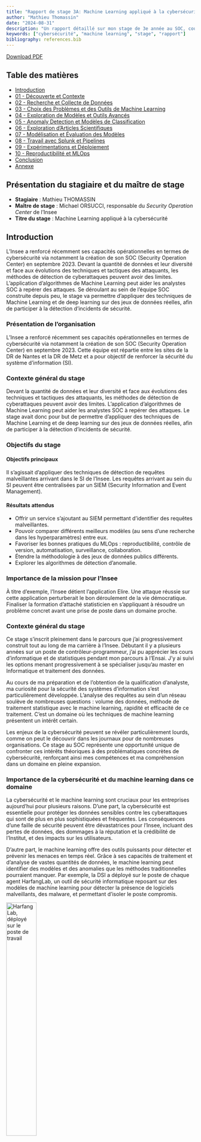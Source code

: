 ```yaml
---
title: "Rapport de stage 3A: Machine Learning appliqué à la cybersécurité"
author: "Mathieu Thomassin"
date: "2024-08-31"
description: "Un rapport détaillé sur mon stage de 3e année au SOC, couvrant divers aspects de la cybersécurité et du machine learning."
keywords: ["cybersécurité", "machine learning", "stage", "rapport"]
bibliography: references.bib
---
```



[Download PDF](index.pdf)

## Table des matières

- [Introduction](#introduction)
- [01 - Découverte et Contexte](#découverte-et-contexte)
- [02 - Recherche et Collecte de Données](#recherche-et-collecte-de-données)
- [03 - Choix des Problèmes et des Outils de Machine Learning](#choix-des-problèmes-et-des-outils-de-machine-learning)
- [04 - Exploration de Modèles et Outils Avancés](#exploration-de-modèles-et-outils-avancés)
- [05 - Anomaly Detection et Modèles de Classification](#anomaly-detection-et-modèles-de-classification)
- [06 - Exploration d'Articles Scientifiques](#exploration-darticles-scientifiques)
- [07 - Modélisation et Évaluation des Modèles](#modélisation-et-évaluation-des-modèles)
- [08 - Travail avec Splunk et Pipelines](#travail-avec-splunk-et-pipelines)
- [09 - Expérimentations et Déploiement](#expérimentations-et-déploiement)
- [10 - Reproductibilité et MLOps](#reproductibilité-et-mlops)
- [Conclusion](#conclusion)
- [Annexe](#annexe)

## Présentation du stagiaire et du maître de stage
- **Stagiaire** : Mathieu THOMASSIN
- **Maître de stage** : Michael ORSUCCI, responsable du *Security Operation Center* de l'Insee
- **Titre du stage** : Machine Learning appliqué à la cybersécurité

## Introduction

L’Insee a renforcé récemment ses capacités opérationnelles en termes de cybersécurité via notamment la création de son SOC (Security Operation Center) en septembre 2023. Devant la quantité de données et leur diversité et face aux évolutions des techniques et tactiques des attaquants, les méthodes de détection de cyberattaques peuvent avoir des limites. L’application d’algorithmes de Machine Learning peut aider les analystes SOC à repérer des attaques. Se déroulant au sein de l’équipe SOC construite depuis peu, le stage va permettre d’appliquer des techniques de Machine Learning et de deep learning sur des jeux de données réelles, afin de participer à la détection d’incidents de sécurité.

### Présentation de l'organisation
L'Insee a renforcé récemment ses capacités opérationnelles en termes de cybersécurité via notamment la création de son SOC (Security Operation Center) en septembre 2023. Cette équipe est répartie entre les sites de la DR de Nantes et la DR de Metz et a pour objectif de renforcer la sécurité du système d'information (SI).

### Contexte général du stage
Devant la quantité de données et leur diversité et face aux évolutions des techniques et tactiques des attaquants, les méthodes de détection de cyberattaques peuvent avoir des limites. L'application d'algorithmes de Machine Learning peut aider les analystes SOC à repérer des attaques. Le stage avait donc pour but de permettre d'appliquer des techniques de Machine Learning et de deep learning sur des jeux de données réelles, afin de participer à la détection d'incidents de sécurité.

### Objectifs du stage
#### Objectifs principaux
Il s'agissait d'appliquer des techniques de détection de requêtes malveillantes arrivant dans le SI de l'Insee. Les requêtes arrivant au sein du SI peuvent être centralisées par un SIEM (Security Information and Event Management).

#### Résultats attendus
- Offrir un service s'ajoutant au SIEM permettant d'identifier des requêtes malveillantes.
- Pouvoir comparer différents meilleurs modèles (au sens d'une recherche dans les hyperparamètres) entre eux.
- Favoriser les bonnes pratiques du MLOps : reproductibilité, contrôle de version, automatisation, surveillance, collaboration.
- Étendre la méthodologie à des jeux de données publics différents.
- Explorer les algorithmes de détection d'anomalie.

### Importance de la mission pour l'Insee
À titre d'exemple, l'Insee détient l'application Elire. Une attaque réussie sur cette application perturberait le bon déroulement de la vie démocratique.
Finaliser la formation d'attaché statisticien en s'appliquant à résoudre un problème concret avant une prise de poste dans un domaine proche.

### Contexte général du stage

<!-- - Pourquoi ce stage est-il pertinent dans votre parcours académique et professionnel ? -->

Ce stage s'inscrit pleinement dans le parcours que j'ai progressivement construit tout au long de ma carrière à l'Insee. Débutant il y a plusieurs années sur un poste de contrôleur-programmeur, j'ai pu apprécier les cours d'informatique et de statistiques pendant mon parcours à l'Ensai. J'y ai suivi les options menant progressivement à se spécialiser jusqu'au master en Informatique et traitement des données. 

Au cours de ma préparation et de l'obtention de la qualification d'analyste, ma curiosité pour la sécurité des systèmes d'information s'est particulièrement développée. L'analyse des requêtes au sein d'un réseau soulève de nombreuses questions : volume des données, méthode de traitement statistique avec le machine learning, rapidité et efficacité de ce traitement. C'est un domaine où les techniques de machine learning présentent un intérêt certain.

Les enjeux de la cybersécurité peuvent se révéler particulièrement lourds, comme on peut le découvrir dans les journaux pour de nombreuses organisations. Ce stage au SOC représente une opportunité unique de confronter ces intérêts théoriques à des problématiques concrètes de cybersécurité, renforçant ainsi mes compétences et ma compréhension dans un domaine en pleine expansion.


### Importance de la cybersécurité et du machine learning dans ce domaine

<!-- - Pourquoi la cybersécurité et le machine learning sont-ils cruciaux pour les entreprises aujourd'hui ? -->
La cybersécurité et le machine learning sont cruciaux pour les entreprises aujourd'hui pour plusieurs raisons. D'une part, la cybersécurité est essentielle pour protéger les données sensibles contre les cyberattaques qui sont de plus en plus sophistiquées et fréquentes. Les conséquences d'une faille de sécurité peuvent être dévastatrices pour l'Insee, incluant des pertes de données, des dommages à la réputation et la crédibilité de l'Institut, et des impacts sur les utilisateurs.



D'autre part, le machine learning offre des outils puissants pour détecter et prévenir les menaces en temps réel. Grâce à ses capacités de traitement et d'analyse de vastes quantités de données, le machine learning peut identifier des modèles et des anomalies que les méthodes traditionnelles pourraient manquer. Par exemple, la DSI a déployé sur le poste de chaque agent HarfangLab, un outil de sécurité informatique reposant sur des modèles de machine learning pour détecter la présence de logiciels malveillants, des malware, et permettant d'isoler le poste compromis.

[![HarfangLab, déployé sur le poste de travail](figures/HarfangLab.png "HarfangLab"){width=40%}](https://harfanglab.io/)

Le machine learning permettrait également de réduire le travail des analystes du SOC en classifiant automatiquement les requêtes comme bégnines ou malveillante.


### Objectifs du stage

<!-- - Pourquoi avez-vous défini ces objectifs spécifiques ? -->

En débutant ce stage, j'avais pour but de pouvoir réaliser des objectifs à la fois académiques, en lien avec mes intérêts développés lors de la scolarité, ainsi que des objectifs professionnels, me permettant de m'insérer au mieux dans la structure de l'Insee pour débuter ma carrière d'attaché.


1. **Alignement avec mes objectifs de carrière** : Ce stage présentait une opportunité unique de développer des compétences à la fois en statistique et en informatique. De plus, au lieu de se dérouler dans un service de développement, il a eu lieu dans un service de production, ce qui m'a permis de découvrir une autre perspective de l'informatique par rapport à l'informatique de type "data science" pratiquée à l'Ensai. En renforçant mes compétences en machine learning et en informatique, j'ai donc pu acquérir de l'expérience pour de futurs rôles au sein de l'Insee.

2. **Développement de compétences spécifiques** : Pour réaliser la tâche principale de ce stage, j'avais besoin de maîtriser des techniques de machine learning et de deep learning appliquées à la cybersécurité, ainsi que de les inscrire dans une approche de type DevOps ou MLOps. Il m'a donc fallu utiliser des outils comme Scikit-learn, MLflow, des techniques de deep learning, et utiliser le cluster Kubernetes pour entraîner et déployer un modèle avec une API.

3. **Application pratique des connaissances théoriques** : Si j'ai appris à faire du machine learning à l'école et y ai découvert des notions de DevOps, ce n'est qu'en arrivant en stage que j'ai pu découvrir l'étendue des problèmes pratiques que cela peut poser. Isolés, dans des environnements de travail bien conçus, voire seulement à travers une présentation théorique, les cours m'ont permis d'acquérir des connaissances. Cependant, c'est seulement en travaillant sur des projets réels que j'ai pu répondre de façon pratique en piochant dans la boîte à outils de mes cours.

4. **Contribution à l'organisation d'accueil** : Débutant dans le domaine de la cybersécurité, je n'avais pas pour objectif d'apporter une solution exploitable en production. En revanche, il était essentiel pour moi de démontrer ma capacité future à prendre une position d'ingénieur capable d'envisager un problème nouveau et d'y apporter une solution pratique exploitable par une équipe. La création d'un socle d'entraînement pour un modèle de détection de requêtes malveillantes, destiné à être utilisé par des utilisateurs, sert cet objectif.

5. **Exploration des défis et opportunités** : Face à un nouveau problème pour moi, j'ai voulu prendre le temps d'explorer certaines spécificités liées à la cybersécurité et les pratiques MLOps. J'ai donc recherché, à travers le web, dans des livres et des articles, les méthodes classiques en machine learning pour améliorer la sécurité des systèmes d'information ainsi que les façons possibles de les mettre en œuvre de manière robuste et reproductible.

Ces objectifs m'ont permis de m'assurer que ce stage serait bénéfique pour mon parcours comme pour l'Insee. Cependant, s'ils apparaissent rétrospectivement relativement clairs, ils ont pourtant été construits au fur et à mesure de mon avancée comme nous allons maintenant l'explorer.

## 1. Découverte et Contexte

### Premiers pas dans le stage : Enthousiasme et incertitude

<!-- - Pourquoi avez-vous ressenti ces sentiments au début ? -->
- **Sentiments initiaux** : 
Avant de commencer le stage, j'avais pu discuter avec le RSSI (Responsable Sécurité du Système d'Information) et le DSI (Directeur du Système d'Information) de l'Insee au cours d'une formation interne avant l'oral de la qualification d'analyste. J'étais plutôt impressionné par les enjeux, le SI de l'Insee étant régulièrement la cible d'attaques dont j'entendais parler. Cependant, si je savais que je n'étais pas formé comme un "véritable" informaticien [-@noauthor_mi-2020-2_nodate], n'ayant reçu qu'une "sensibilisation à l'informatique de production ou à la sécurité" [-@noauthor_mi-2020-2_nodate-1] p55, j'avais plutôt confiance dans mes récentes capacités à traiter des données et dans mon envie de découvrir le domaine.

- **Raisons de ces sentiments** : Lors de la scolarité, j'avais pris l'habitude d'explorer les rayonnages de la bibliothèque de l'Ensai, et j'y avais repéré un livre [-@chio_machine_nodate] sur le machine learning et la sécurité. Me remémorant ce dont m'avait parlé mon ancien maître de stage sur le plan de reprise d'activité de l'application critique Elire, et en sachant qu'un système informatique génère une quantité de données sur lesquelles il est possible de travailler pour mieux en comprendre les rouages, la perspective de travailler sur la sécurité du SI de l'Insee m'intéressait beaucoup. Cependant, je n'avais pas encore d'idée sur l'application concrète d'un tel projet, ce qui me plongeait dans une certaine incertitude.

- **Objectifs personnels initiaux** : C'est pourquoi, j'avais tout d'abord comme objectif de mieux comprendre ce qu'il était possible de faire en sécurité informatique au sein de l'Insee. N'y avait-il pas déjà des outils externes très performants ? Qu'était-il possible d'apporter en tant qu'attaché statisticien débutant ?

### Introduction à la cybersécurité : Définition et importance

<!-- - Pourquoi est-il important de comprendre les bases de la cybersécurité dès le début ? -->
- **Définition de la cybersécurité** : La cybersécurité consiste à protéger les systèmes, les réseaux et les programmes contre les attaques numériques. [-@noauthor_quest-ce_nodate] Elle vise à garantir la confidentialité, l'intégrité et la disponibilité des informations. Assurer la sécurité du système d'information (SSI) consiste à gérer les risques de sécurité selon une démarche en trois étapes: lister, évaluer et traiter les risques. [-@noauthor_dechiffrer_nodate] La notion de SOC, *Security Operation Center*, devient alors essentiel pour mettre en oeuvre une politique de cybersécurité. UN SOC, doit "monitorer l'ensemble des composants d'un système d'information et être capable de détecter et de sélectionner parmi des milliards d'octets des éléments caractéritiques d'une cyberattaque" [-@noauthor_cybersecurite_2024].
- **Importance de la cybersécurité** : Une attaque informatique a aujourd'hui d'autant plus de valeur que l'activité des organisations est pratiquement toujours menée à l'aide d'outils informatiques. Sans défendre correctement cet outil, la continuité de l'activité est menacée d'interruption plus ou moins forte. La cybersécurité cherche également à protéger les données sensibles et personnelles, notamment au travers de l'obligation légale issue du Règlement Général sur la Protection des Données (RGPD). La confiance que le grand public accorde à l'Insee serait amoindrie en cas d'attaque réussie. C'est pourquoi la cybersécurité doit faire l'objet d'un soin permanent par l'Insee.

- **Liens avec le machine learning** : La cybersécurité est très naturellement un domaine d'application du machine learning. En effet, on peut y obtenir des jeux de données robustes qui permettront "d'annuler certains des progrès les plus complexes dans la compétence des attaquants". Le machine learning peut ainsi améliorer ou remplacer les "solutions basées sur des règles dans des problèmes comme la détection d'intrusion, la classification des logiciels malveillants ou l'analyse réseau" ([-@chio_machine_nodate p.5-6] ).

### Présentation de l'équipe SOC et du système d'information (SI)

<!-- - Pourquoi la compréhension de l'équipe et du SI est-elle cruciale pour votre stage ? -->
#### Structure de l'équipe SOC

L'équipe SOC de l'Insee a été créée en 2023 et est constituée de 6 membres répartis sur deux sites : Nantes et Metz. Son objectif principal est d'établir et de mettre en œuvre la politique de sécurité du système d'information (SI) de l'Insee. L'équipe est dirigée par un responsable unique qui pilote les travaux de manière transversale entre les deux sites. Les membres de l'équipe incluent des analystes de sécurité, des ingénieurs en cybersécurité, et des experts en gestion des incidents.

#### Fonctionnement du SOC

L'équipe SOC a pour mission de surveiller en permanence le SI de l'Insee afin de détecter, qualifier et remédier aux incidents de sécurité. Les principales activités du SOC incluent [-@noauthor_57snssi03020ac_nodate]:

- **Veille et qualification des vulnérabilités** : Identifier quotidiennement les vulnérabilités affectant le SI de l'Insee et évaluer leur impact potentiel.

- **Conception de solutions de sécurité** : Développer et mettre en place des solutions technologiques pour renforcer la sécurité du SI, notamment par la mise en place de solutions techniques innovantes pour garantir la sécurité du SI.

- **Détection et gestion des incidents** : Utiliser des outils avancés comme le SIEM (Security Information and Event Management) ou des EDR (Endpoint Detection and Response) pour détecter les activités suspectes et les incidents de sécurité, puis élaborer et mettre en œuvre des plans de remédiation en collaboration avec les équipes concernées.

- **Maintien en condition de sécurité** : Assurer la sécurité continue des différents systèmes d'information en surveillant les infrastructures et en veillant à l'application des correctifs nécessaires.

- **Support et expertise** : Apporter une expertise en sécurité aux différentes unités de l'Insee, conseiller sur les meilleures pratiques et aider à la décision en matière de sécurité informatique.


L'équipe SOC joue un rôle crucial dans la préservation de l'intégrité, de la confidentialité et de la disponibilité des données et des systèmes de l'Insee. Leur travail permet de protéger les actifs numériques de l'organisation contre une variété de menaces cybernétiques.

- **Présentation du SI** : Le système d'information de l'Insee est documenté sur un wiki interne [-@noauthor_reseau_2024]. On peut notamment y trouver des schémas sur l'architecture du SI de production, mais pas sur celle du SI d'administration. L'architecture du SIA est très fortement guidée par les recommandations de l'anssi. [-@noauthor_recommandations_nodate] Pour l'essentiel, on peut retenir une organisation en 3 couches.

![Schéma simplifié du Système d'Information de l'Insee](figures/schema_SI_simplifie.png "SI de l'Insee")

Le plus important pour le stage étant que le SI a un unique point d'entrée/sortie en zone 0: un firewall F5 qui permet de sécuriser et gérer le trafic réseau. C'est une solution sophistiquée (prix de vente global supérieur à 60 000 €) qui va protéger les applications et le réseau contre un large éventail de menaces tout en optimisant les performances et la disponibilité des services.

### Compréhension du SIEM et des logs

<!-- - Pourquoi le SIEM et les logs sont-ils essentiels dans le contexte de la cybersécurité ? -->
- **Rôle du SIEM** : Un SIEM (Security Information and Event Management) est essentiel dans la conduite d'une politique de sécurité informatique. C'est un outil qui rassemble des données provenant de différentes machines du système d'information, les centralise et effectue des analyses sur elles. Chaque appareil du réseau génère des logs que l'on peut regrouper en deux types :

- **Logs centrés sur l'hôte** : Capturent les événements survenus à l'intérieur de la machine hôte, tels qu'un utilisateur accédant à un fichier ou l'exécution d'un processus.

- **Logs centrés sur le réseau** : Génèrent des logs lorsque les machines communiquent entre elles ou avec l'extérieur, comme le trafic web sur le site www.insee.fr, un fichier récupéré via le protocole FTP, ou encore un utilisateur se connectant au moyen d'un VPN.

L'importance du SIEM provient du fait que le flux des logs est très important, de l'ordre de plusieurs dizaines de Go par jour pour le SI de l'Insee. En cas d'incident, examiner les logs machine par machine est une tâche pratiquement impossible sans SIEM. Il est possible de paramétrer certaines règles qui vont permettre de créer des alarmes. Un SIEM permet de faire des recherches dans les logs, de corréler les événements et de répondre rapidement aux incidents grâce à un système de détection et d'alerte en temps réel. 


- **Utilisation des logs** : Tous les appareils du SI génèrent des logs comme on l'a vu. Par exemple Windows enregistre tous les événements, visibles sur l'Event Viewer. Chaque type de log reçoit un ID ce qui permet une analyse plus facile. Ces logs peuvent être envoyées ("forwardées") au SIEM. On peut aussi récupérer des logs sur une machine Linux (ce qui concerne notamment les serveurs dans le SI de l'Insee). De même, il est très important de surveiller les requêtes et les réponses sur les serveurs webs afin de détecter des attaques webs. C'est un point central dans ce stage. Voici un exemple de ce dernier type de log

 **Exemple de log issue d'une requête web :**
```default
127.0.0.1 - - [21/March/2022:10:22:04 -0300] "GET / HTTP/1.0" 200 2216
```
- **Client IP** : 127.0.0.1 (localhost)
- **Identd** : - (non utilisé)
- **Utilisateur Authentifié** : - (non utilisé)
- **Date et Heure** : 21 mars 2022, 10:22:04 (UTC-3)
- **Demande HTTP** : GET / (utilisant HTTP/1.0)
- **Code de Statut** : 200 (OK)
- **Taille de la Réponse** : 2216 octets

Lorsqu'une menace atteignant le SI est détectée par le SIEM, une alerte est lancée. Cette dernière permet aux analystes du SOC de la traiter. Un SIEM permet donc d'obtenir une visibilité sur l'ensemble des points du SI qui y auront été connectés. Dans le cadre du stage, j'ai pu accéder à un test de Splunk sur la partie du SI en zone sécurisée. Ainsi, j'ai été capable de récupérer les logs provenant du F5 positionné à l'entrée de cette zone 50.

<!-- - **Intégration des logs dans le SIEM** : Mentionnez comment les logs sont intégrés et utilisés par le SIEM pour la surveillance et la détection des menaces. -->

## 2. Recherche et Collecte de Données

### Attente de Splunk et recherche de datasets pertinents

<!-- - Pourquoi avez-vous choisi d'utiliser Splunk et quels critères ont guidé la recherche des datasets ? -->
Au début du stage, le SIEM Splunk n'était pas encore prêt. Je ne connaissais pas encore les données possibles. J'ai donc cherché des exemples de machine learning dans le domaine de la cybersécurité. 
  - Types de données : Réseau, logs, HTTP
    <!-- - Pourquoi ces types de données spécifiques sont-ils importants ? -->
il a fallu comprendre le type de données sur lesquelles travailler:
1. Frameworks and Models
2. Encrypted Traffic Analysis
3. Intrusion Detection
4. Botnet and Ransomware
5. URL-based Threats
6. Cloud Infrastructure Security
7. Malware Analysis
8. Network and Host Events
9. Miscellaneous Datasets
   - Sélection et préparation des datasets


    <!-- - Pourquoi cette étape est-elle critique pour la suite du projet ? -->

### Présentation des premières données obtenues

<!-- - Pourquoi ces données sont-elles pertinentes pour votre projet ? -->

## 3. Choix des Problèmes et des Outils de Machine Learning

recherche de sites, un bien: https://github.com/jivoi/awesome-ml-for-cybersecurity

### Définition des problèmes de machine learning en cybersécurité

<!-- - Pourquoi est-il crucial de bien définir les problèmes avant de choisir les outils ? -->
faut-il faire de la détection d'anomalie (non supervisé) ou bien de la classification (supervisée)

### Introduction à Scikit-learn et choix des modèles

<!-- - Pourquoi avez-vous choisi Scikit-learn et ces modèles spécifiques ? -->
road map de scikit learn: https://scikit-learn.org/1.3/tutorial/machine_learning_map/index.html

### Formation à l'interprétabilité des modèles
shap: https://train.learn.datascientest.com/notebooks/137/447
<!-- - Pourquoi l'interprétabilité est-elle importante dans le contexte de la cybersécurité ? -->

## 4. Exploration de Modèles et Outils Avancés

### Essais avec XGBoost pour la classification des malwares

<!-- - Pourquoi avez-vous choisi XGBoost pour ce problème ? -->
essai simple et rapide, mais hors sujet. Retour sur good bad queries

### Découverte de MLflow et utilisation de l'API
Co
<!-- - Pourquoi MLflow est-il utile pour votre projet ? -->

### Introduction au deep learning avec le livre "Deep Learning from Scratch" (DLFS)

<!-- - Pourquoi ce livre et le deep learning sont-ils pertinents pour vos objectifs ? -->

### Exploration des design patterns en deep learning

<!-- - Pourquoi est-il important de comprendre ces design patterns ? -->

## 5. Anomaly Detection et Modèles de Classification

### Détour par la détection d'anomalies : Difficultés et recentrage

<!-- - Pourquoi avez-vous rencontré ces difficultés et comment avez-vous réajusté votre approche ? -->

### Analyses simples avec KNN et clustering

<!-- - Pourquoi avez-vous choisi ces méthodes pour l'analyse initiale ? -->

### Analyse des données HTTP et détection des attaques (ex. DDOS)

<!-- - Pourquoi ces types d'attaques sont-ils une priorité dans votre analyse ? -->

### Focalisation sur l'analyse des URL et compréhension des attaques

<!-- - Pourquoi l'analyse des URL est-elle cruciale dans la détection des attaques ? -->

## 6. Exploration d'Articles Scientifiques

### Lecture et analyse de l'article "Machine Learning for Cybersecurity Applications" de la West Virginia University (WVU)

<!-- - Pourquoi cet article est-il pertinent pour votre travail ? -->

### Étude de "A Comprehensive Review of Anomaly Detection in Web Logs" du Hasso Plattner Institute (HPI)

<!-- - Pourquoi cet article est-il pertinent pour votre travail ? -->

### Analyse de l'article "CRISIS2020_EasyChair_PID_011"

<!-- - Pourquoi cet article est-il pertinent pour votre travail ? -->

### Exploration de "Conf_SIN2022__SWAF" pour le développement d'un pare-feu applicatif basé sur du machine learning

<!-- - Pourquoi cet article est-il pertinent pour votre travail ? -->

## 7. Modélisation et Évaluation des Modèles

### Modélisation des URL : KNN, SVM, regression logistique, CNN

<!-- - Pourquoi avez-vous choisi ces modèles spécifiques pour la modélisation des URL ? -->

### Utilisation de ChatGPT et des GPU pour accélérer le développement

<!-- - Pourquoi ces outils ont-ils été utilisés pour accélérer le développement ? -->

### Organisation des priorités et gestion des expérimentations

<!-- - Pourquoi cette organisation est-elle importante pour la réussite de votre projet ? -->

## 8. Travail avec Splunk et Pipelines

### Traitement des données Splunk en préproduction

<!-- - Pourquoi le traitement des données en préproduction est-il nécessaire ? -->

### Tokenization des URL et limitations

<!-- - Pourquoi avez-vous utilisé cette méthode de tokenization et quelles en sont les limites ? -->

### Développement de pipelines et utilisation de GridsearchCV

<!-- - Pourquoi ces techniques sont-elles cruciales pour optimiser les modèles ? -->

### Évaluation des performances des modèles

<!-- - Pourquoi une évaluation rigoureuse des performances est-elle essentielle ? -->

## 9. Expérimentations et Déploiement

### Utilisation de MLFlow pour la gestion des expérimentations

<!-- - Pourquoi MLFlow est-il un choix stratégique pour gérer les expérimentations ? -->

### Apprentissage à requêter et déployer un modèle via une API

<!-- - Pourquoi cette compétence est-elle importante dans le cadre de votre stage ? -->

### Déploiement sur un cluster Kubernetes et gestion du preprocessing

<!-- - Pourquoi Kubernetes et le preprocessing sont-ils importants pour le déploiement ? -->

### Introduction à Metaflow (Netflix) et tests préliminaires

<!-- - Pourquoi avez-vous exploré Metaflow et quels avantages cela apporte-t-il ? -->

## 10. Reproductibilité et MLOps

### Importance de la reproductibilité et utilisation des cours de l'ENSAE

<!-- - Pourquoi la reproductibilité est-elle critique dans le domaine du machine learning ? -->

### Réalisation d'un projet MLOps :

<!-- - Pourquoi ces aspects spécifiques du MLOps sont-ils importants ? -->

### Exploration de Spark pour le calcul et le streaming

<!-- - Pourquoi Spark est-il un outil pertinent pour vos objectifs ? -->

## Conclusion

### Bilan du stage et accomplissements

<!-- - Pourquoi ces réalisations sont-elles significatives ? -->

### Perspectives futures : Améliorations et extensions possibles

<!-- - Pourquoi ces améliorations sont-elles envisagées ? -->

### Remerciements et réflexions personnelles

<!-- - Pourquoi ces personnes/expériences sont-elles importantes pour vous ? -->

## Annexe

### Ressources supplémentaires : Notebooks, articles, tutoriels, dépôts Github

<!-- - Pourquoi ces ressources sont-elles utiles ? -->

#### Gantt
![Gant](figures/gantt.png)

### Détails techniques des implémentations et configurations

<!-- - Pourquoi ces détails techniques sont-ils importants pour la compréhension de votre travail ? -->

### Bibliographie et références

<!-- - Pourquoi ces références ont-elles été utilisées ? -->

